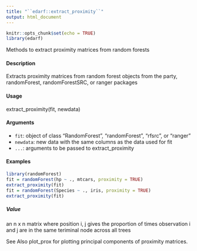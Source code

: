 ```yaml
---
title: "``edarf::extract_proximity``"
output: html_document
---
```


```r
knitr::opts_chunk$set(echo = TRUE)
library(edarf)
```
 Methods to extract proximity matrices from random forests

#### Description
Extracts proximity matrices from random forest objects from the party, randomForest, randomForestSRC,
or ranger packages

#### Usage

extract_proximity(fit, newdata)

#### Arguments

* ``fit``: object of class "RandomForest", "randomForest", "rfsrc", or "ranger"
* ``newdata``: new data with the same columns as the data used for fit
* ``...``: arguments to be passed to extract_proximity



#### Examples
```r
library(randomForest)
fit = randomForest(hp ~ ., mtcars, proximity = TRUE)
extract_proximity(fit)
fit = randomForest(Species ~ ., iris, proximity = TRUE)
extract_proximity(fit)
```

##### Value
an n x n matrix where position i, j gives the proportion of times observation i and j are in the same
teriminal node across all trees

See Also
plot_prox for plotting principal components of proximity matrices.